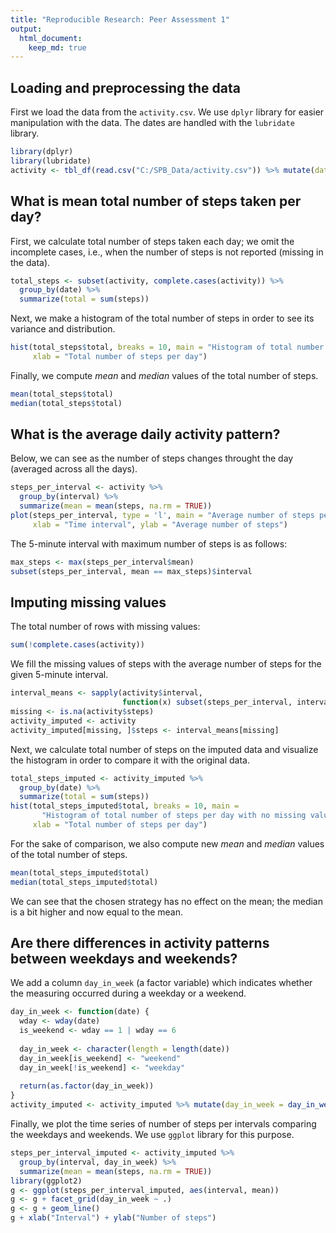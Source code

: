 ```yaml
---
title: "Reproducible Research: Peer Assessment 1"
output: 
  html_document:
    keep_md: true
---
```



## Loading and preprocessing the data

First we load the data from the `activity.csv`. We use `dplyr` library for easier
manipulation with the data. The dates are handled with the `lubridate` library.

```r
library(dplyr)
library(lubridate)
activity <- tbl_df(read.csv("C:/SPB_Data/activity.csv")) %>% mutate(date = ymd(date))
```


## What is mean total number of steps taken per day?

First, we calculate total number of steps taken each day; we omit the incomplete cases, 
i.e., when the number of steps is not reported (missing in the data).

```r
total_steps <- subset(activity, complete.cases(activity)) %>% 
  group_by(date) %>% 
  summarize(total = sum(steps))
```

Next, we make a histogram of the total number of steps in order to see its variance 
and distribution.

```r
hist(total_steps$total, breaks = 10, main = "Histogram of total number of steps taken each day",
     xlab = "Total number of steps per day")
```

Finally, we compute *mean* and *median* values of the total number of steps.

```r
mean(total_steps$total)
median(total_steps$total)
```

## What is the average daily activity pattern?

Below, we can see as the number of steps changes throught the day (averaged across all the days).

```r
steps_per_interval <- activity %>% 
  group_by(interval) %>% 
  summarize(mean = mean(steps, na.rm = TRUE))
plot(steps_per_interval, type = 'l', main = "Average number of steps per interval",
     xlab = "Time interval", ylab = "Average number of steps")
```

The 5-minute interval with maximum number of steps is as follows:

```r
max_steps <- max(steps_per_interval$mean)
subset(steps_per_interval, mean == max_steps)$interval
```

## Imputing missing values

The total number of rows with missing values:

```r
sum(!complete.cases(activity))
```

We fill the missing values of steps with the average number of steps
for the given 5-minute interval.

```r
interval_means <- sapply(activity$interval, 
                         function(x) subset(steps_per_interval, interval == x)$mean)
missing <- is.na(activity$steps)
activity_imputed <- activity
activity_imputed[missing, ]$steps <- interval_means[missing]
```

Next, we calculate total number of steps on the imputed data and visualize the histogram
in order to compare it with the original data.

```r
total_steps_imputed <- activity_imputed %>% 
  group_by(date) %>% 
  summarize(total = sum(steps))
hist(total_steps_imputed$total, breaks = 10, main = 
       "Histogram of total number of steps per day with no missing values",
     xlab = "Total number of steps per day")
```

For the sake of comparison, we also compute new *mean* and *median* values 
of the total number of steps.

```r
mean(total_steps_imputed$total)
median(total_steps_imputed$total)
```

We can see that the chosen strategy has no effect on the mean; 
the median is a bit higher and now equal to the mean.

## Are there differences in activity patterns between weekdays and weekends?
We add a column `day_in_week` (a factor variable) which indicates whether the measuring occurred
during a weekday or a weekend.

```r
day_in_week <- function(date) {
  wday <- wday(date)
  is_weekend <- wday == 1 | wday == 6
  
  day_in_week <- character(length = length(date))
  day_in_week[is_weekend] <- "weekend"
  day_in_week[!is_weekend] <- "weekday"
  
  return(as.factor(day_in_week))
}
activity_imputed <- activity_imputed %>% mutate(day_in_week = day_in_week(date))
```

Finally, we plot the time series of number of steps per intervals 
comparing the weekdays and weekends. We use `ggplot` library for this purpose.

```r
steps_per_interval_imputed <- activity_imputed %>% 
  group_by(interval, day_in_week) %>% 
  summarize(mean = mean(steps, na.rm = TRUE))
library(ggplot2)
g <- ggplot(steps_per_interval_imputed, aes(interval, mean))
g <- g + facet_grid(day_in_week ~ .)
g <- g + geom_line()
g + xlab("Interval") + ylab("Number of steps")
```
